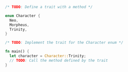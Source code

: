 ```rust
/* TODO: Define a trait with a method */

enum Character {
  Neo,
  Morpheus,
  Trinity,
}

/* TODO: Implement the trait for the Character enum */

fn main() {
  let character = Character::Trinity;
  // TODO: Call the method defined by the trait
}
```